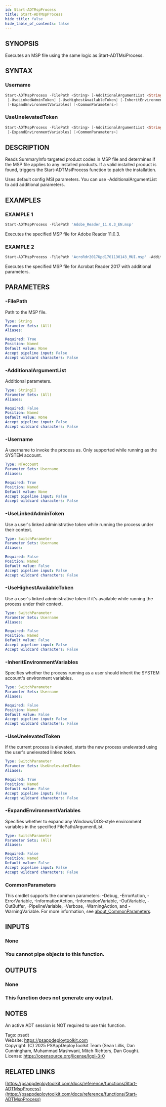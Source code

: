 ```yaml
---
id: Start-ADTMspProcess
title: Start-ADTMspProcess
hide_title: false
hide_table_of_contents: false
---
```


## SYNOPSIS

Executes an MSP file using the same logic as Start-ADTMsiProcess.

## SYNTAX

### Username

```powershell
Start-ADTMspProcess -FilePath <String> [-AdditionalArgumentList <String[]>] -Username <NTAccount>
 [-UseLinkedAdminToken] [-UseHighestAvailableToken] [-InheritEnvironmentVariables]
 [-ExpandEnvironmentVariables] [<CommonParameters>]
```

### UseUnelevatedToken

```powershell
Start-ADTMspProcess -FilePath <String> [-AdditionalArgumentList <String[]>] [-UseUnelevatedToken]
 [-ExpandEnvironmentVariables] [<CommonParameters>]
```

## DESCRIPTION

Reads SummaryInfo targeted product codes in MSP file and determines if the MSP file applies to any installed products.
If a valid installed product is found, triggers the Start-ADTMsiProcess function to patch the installation.

Uses default config MSI parameters.
You can use -AdditionalArgumentList to add additional parameters.

## EXAMPLES

### EXAMPLE 1

```powershell
Start-ADTMspProcess -FilePath 'Adobe_Reader_11.0.3_EN.msp'
```

Executes the specified MSP file for Adobe Reader 11.0.3.

### EXAMPLE 2

```powershell
Start-ADTMspProcess -FilePath 'AcroRdr2017Upd1701130143_MUI.msp' -AdditionalArgumentList 'ALLUSERS=1'
```

Executes the specified MSP file for Acrobat Reader 2017 with additional parameters.

## PARAMETERS

### -FilePath

Path to the MSP file.

```yaml
Type: String
Parameter Sets: (All)
Aliases:

Required: True
Position: Named
Default value: None
Accept pipeline input: False
Accept wildcard characters: False
```

### -AdditionalArgumentList

Additional parameters.

```yaml
Type: String[]
Parameter Sets: (All)
Aliases:

Required: False
Position: Named
Default value: None
Accept pipeline input: False
Accept wildcard characters: False
```

### -Username

A username to invoke the process as.
Only supported while running as the SYSTEM account.

```yaml
Type: NTAccount
Parameter Sets: Username
Aliases:

Required: True
Position: Named
Default value: None
Accept pipeline input: False
Accept wildcard characters: False
```

### -UseLinkedAdminToken

Use a user's linked administrative token while running the process under their context.

```yaml
Type: SwitchParameter
Parameter Sets: Username
Aliases:

Required: False
Position: Named
Default value: False
Accept pipeline input: False
Accept wildcard characters: False
```

### -UseHighestAvailableToken

Use a user's linked administrative token if it's available while running the process under their context.

```yaml
Type: SwitchParameter
Parameter Sets: Username
Aliases:

Required: False
Position: Named
Default value: False
Accept pipeline input: False
Accept wildcard characters: False
```

### -InheritEnvironmentVariables

Specifies whether the process running as a user should inherit the SYSTEM account's environment variables.

```yaml
Type: SwitchParameter
Parameter Sets: Username
Aliases:

Required: False
Position: Named
Default value: False
Accept pipeline input: False
Accept wildcard characters: False
```

### -UseUnelevatedToken

If the current process is elevated, starts the new process unelevated using the user's unelevated linked token.

```yaml
Type: SwitchParameter
Parameter Sets: UseUnelevatedToken
Aliases:

Required: True
Position: Named
Default value: False
Accept pipeline input: False
Accept wildcard characters: False
```

### -ExpandEnvironmentVariables

Specifies whether to expand any Windows/DOS-style environment variables in the specified FilePath/ArgumentList.

```yaml
Type: SwitchParameter
Parameter Sets: (All)
Aliases:

Required: False
Position: Named
Default value: False
Accept pipeline input: False
Accept wildcard characters: False
```

### CommonParameters

This cmdlet supports the common parameters: -Debug, -ErrorAction, -ErrorVariable, -InformationAction, -InformationVariable, -OutVariable, -OutBuffer, -PipelineVariable, -Verbose, -WarningAction, and -WarningVariable. For more information, see [about_CommonParameters](http://go.microsoft.com/fwlink/?LinkID=113216).

## INPUTS

### None

### You cannot pipe objects to this function.
## OUTPUTS

### None

### This function does not generate any output.
## NOTES
An active ADT session is NOT required to use this function.

Tags: psadt<br />
Website: https://psappdeploytoolkit.com<br />
Copyright: (C) 2025 PSAppDeployToolkit Team (Sean Lillis, Dan Cunningham, Muhammad Mashwani, Mitch Richters, Dan Gough).<br />
License: https://opensource.org/license/lgpl-3-0

## RELATED LINKS

[https://psappdeploytoolkit.com/docs/reference/functions/Start-ADTMspProcess](https://psappdeploytoolkit.com/docs/reference/functions/Start-ADTMspProcess)
